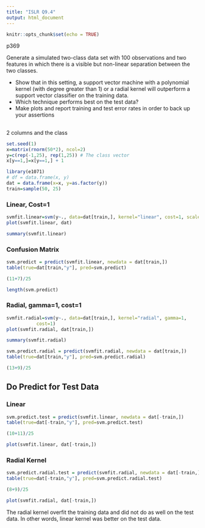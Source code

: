 ```yaml
---
title: "ISLR Q9.4"
output: html_document
---
```


```r
knitr::opts_chunk$set(echo = TRUE)
```

p369

Generate a simulated two-class data set with 100 observations and two features in which there is a visible but non-linear separation between the two classes. 

 - Show that in this setting, a support vector machine with a polynomial kernel (with degree greater than 1) or a radial kernel will outperform a support vector classifier on the training data. 
 - Which technique performs best on the test data? 
 - Make plots and report training and test error rates in order to back up your assertions

## 



<!-- x <- rnorm(100) * 2 + 1 -->
<!-- y <- x^2 + 2*x + rnorm(100) -->
<!-- x[1:25] = x[1:25] - 4 -->
<!-- plot(x,y) -->

2 columns and the class
```r
set.seed(1)
x=matrix(rnorm(50*2), ncol=2)
y=c(rep(-1,25), rep(1,25)) # The class vector
x[y==1,]=x[y==1,] + 1

```

```r
library(e1071)
# df = data.frame(x, y)
dat = data.frame(x=x, y=as.factor(y))
train=sample(50, 25)
```

### Linear, Cost=1
```r
svmfit.linear=svm(y~., data=dat[train,], kernel="linear", cost=1, scale = FALSE)
plot(svmfit.linear, dat)

```

```r
summary(svmfit.linear)
```

### Confusion Matrix
```r
svm.predict = predict(svmfit.linear, newdata = dat[train,])
table(true=dat[train,"y"], pred=svm.predict)
```
```r
(11+7)/25
```
```r
length(svm.predict)
```


### Radial, gamma=1, cost=1
```r
svmfit.radial=svm(y~., data=dat[train,], kernel="radial", gamma=1,
           cost=1)
plot(svmfit.radial, dat[train,])
```

```r
summary(svmfit.radial)
```
```r
svm.predict.radial = predict(svmfit.radial, newdata = dat[train,])
table(true=dat[train,"y"], pred=svm.predict.radial)

```

```r
(13+9)/25
```
## Do Predict for Test Data

### Linear
```r
svm.predict.test = predict(svmfit.linear, newdata = dat[-train,])
table(true=dat[-train,"y"], pred=svm.predict.test)
```
```r
(10+11)/25
```
```r
plot(svmfit.linear, dat[-train,])
```

### Radial Kernel

```r
svm.predict.radial.test = predict(svmfit.radial, newdata = dat[-train,])
table(true=dat[-train,"y"], pred=svm.predict.radial.test)
```

```r
(8+9)/25
```

```r
plot(svmfit.radial, dat[-train,])
```

The radial kernel overfit the training data and did not do as well on the test data.
In other words, linear kernel was better on the test data.
